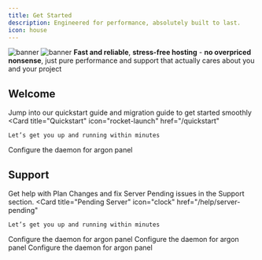 ```yaml
---
title: Get Started
description: Engineered for performance, absolutely built to last.
icon: house
---
```


<img
  className="block dark:hidden"
  src="/logo/sFpXO9Q.png"
  alt="banner"
/>
<img
  className="hidden dark:
"
  src="/logo/sFpXO9Q.png"
  alt="banner"
/>
**Fast and reliable**, **stress-free hosting** - **no overpriced nonsense**, just pure performance and support that actually cares about you and your project

## Welcome
Jump into our quickstart guide and migration guide to get started smoothly
<CardGroup cols={2}>
  <Card
    title="Quickstart"
    icon="rocket-launch"
    href="/quickstart"
  >
    Let’s get you up and running within minutes
  </Card>
  <Card
    title="Migration"
    icon="upload"
    href="/migration"
  >
    Configure the daemon for argon panel
  </Card>
</CardGroup>

## Support
Get help with Plan Changes and fix Server Pending issues in the Support section.
<CardGroup cols={2}>
  <Card
    title="Pending Server"
    icon="clock"
    href="/help/server-pending"
  >
    Let’s get you up and running within minutes
  </Card>
  <Card
    title="Upgrade Plan"
    icon="bolt-lightning"
    href="/help/upgrade-plan"
  >
    Configure the daemon for argon panel
  </Card>
<Card
    title="Cancel Plan"
    icon="circle-xmark"
    href="help/cancel-plan"
  >
    Configure the daemon for argon panel
  </Card>
<Card
    title="Bugs and Issues"
    icon="triangle-exclamation"
    href="https://discord.gg/compute"
  >
    Configure the daemon for argon panel
  </Card>
</CardGroup>


